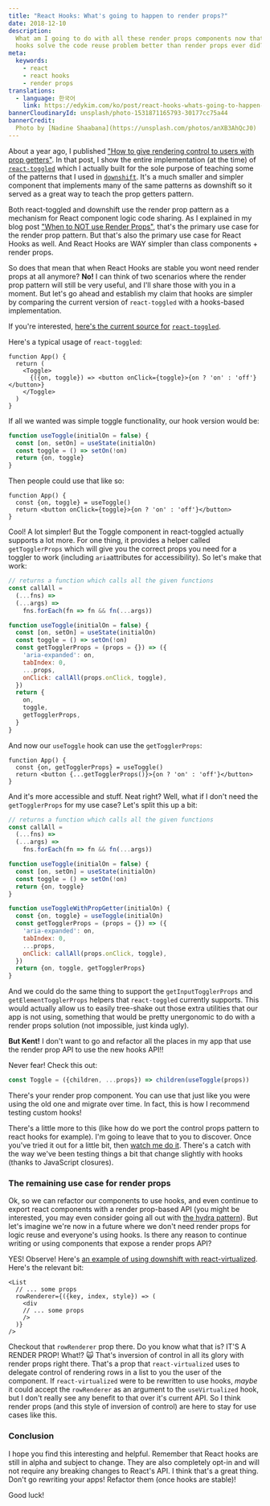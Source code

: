 ```yaml
---
title: "React Hooks: What's going to happen to render props?"
date: 2018-12-10
description:
  What am I going to do with all these render props components now that react
  hooks solve the code reuse problem better than render props ever did?
meta:
  keywords:
    - react
    - react hooks
    - render props
translations:
  - language: 한국어
    link: https://edykim.com/ko/post/react-hooks-whats-going-to-happen-to-render-props
bannerCloudinaryId: unsplash/photo-1531871165793-30177cc75a44
bannerCredit:
  Photo by [Nadine Shaabana](https://unsplash.com/photos/anXB3AhQcJ0)
---
```


About a year ago, I published
["How to give rendering control to users with prop getters"](/blog/how-to-give-rendering-control-to-users-with-prop-getters).
In that post, I show the entire implementation (at the time) of
[`react-toggled`](https://github.com/kentcdodds/react-toggled) which I actually
built for the sole purpose of teaching some of the patterns that I used in
[`downshift`](https://github.com/downshift-js/downshift). It's a much smaller
and simpler component that implements many of the same patterns as downshift so
it served as a great way to teach the prop getters pattern.

Both react-toggled and downshift use the render prop pattern as a mechanism for
React component logic code sharing. As I explained in my blog post
["When to NOT use Render Props"](/blog/when-to-not-use-render-props), that's the
primary use case for the render prop pattern. But that's also the primary use
case for React Hooks as well. And React Hooks are WAY simpler than class
components + render props.

So does that mean that when React Hooks are stable you wont need render props at
all anymore? **No!** I can think of two scenarios where the render prop pattern
will still be very useful, and I'll share those with you in a moment. But let's
go ahead and establish my claim that hooks are simpler by comparing the current
version of `react-toggled` with a hooks-based implementation.

If you're interested,
[here's the current source for](https://github.com/kentcdodds/react-toggled/blob/8452a1f2a4ec7b64588cd8c9812e0faf8deb0271/src/index.js)
[`react-toggled`](https://github.com/kentcdodds/react-toggled/blob/8452a1f2a4ec7b64588cd8c9812e0faf8deb0271/src/index.js).

Here's a typical usage of `react-toggled`:

```tsx
function App() {
  return (
    <Toggle>
      {({on, toggle}) => <button onClick={toggle}>{on ? 'on' : 'off'}</button>}
    </Toggle>
  )
}
```

If all we wanted was simple toggle functionality, our hook version would be:

```js
function useToggle(initialOn = false) {
  const [on, setOn] = useState(initialOn)
  const toggle = () => setOn(!on)
  return {on, toggle}
}
```

Then people could use that like so:

```tsx
function App() {
  const {on, toggle} = useToggle()
  return <button onClick={toggle}>{on ? 'on' : 'off'}</button>
}
```

Cool! A lot simpler! But the Toggle component in react-toggled actually supports
a lot more. For one thing, it provides a helper called `getTogglerProps` which
will give you the correct props you need for a toggler to work (including
`aria`attributes for accessibility). So let's make that work:

```js
// returns a function which calls all the given functions
const callAll =
  (...fns) =>
  (...args) =>
    fns.forEach(fn => fn && fn(...args))

function useToggle(initialOn = false) {
  const [on, setOn] = useState(initialOn)
  const toggle = () => setOn(!on)
  const getTogglerProps = (props = {}) => ({
    'aria-expanded': on,
    tabIndex: 0,
    ...props,
    onClick: callAll(props.onClick, toggle),
  })
  return {
    on,
    toggle,
    getTogglerProps,
  }
}
```

And now our `useToggle` hook can use the `getTogglerProps`:

```tsx
function App() {
  const {on, getTogglerProps} = useToggle()
  return <button {...getTogglerProps()}>{on ? 'on' : 'off'}</button>
}
```

And it's more accessible and stuff. Neat right? Well, what if I don't need the
`getTogglerProps` for my use case? Let's split this up a bit:

```js
// returns a function which calls all the given functions
const callAll =
  (...fns) =>
  (...args) =>
    fns.forEach(fn => fn && fn(...args))

function useToggle(initialOn = false) {
  const [on, setOn] = useState(initialOn)
  const toggle = () => setOn(!on)
  return {on, toggle}
}

function useToggleWithPropGetter(initialOn) {
  const {on, toggle} = useToggle(initialOn)
  const getTogglerProps = (props = {}) => ({
    'aria-expanded': on,
    tabIndex: 0,
    ...props,
    onClick: callAll(props.onClick, toggle),
  })
  return {on, toggle, getTogglerProps}
}
```

And we could do the same thing to support the `getInputTogglerProps` and
`getElementTogglerProps` helpers that `react-toggled` currently supports. This
would actually allow us to easily tree-shake out those extra utilities that our
app is not using, something that would be pretty unergonomic to do with a render
props solution (not impossible, just kinda ugly).

**But Kent!** I don't want to go and refactor all the places in my app that use
the render prop API to use the new hooks API!!

Never fear! Check this out:

```js
const Toggle = ({children, ...props}) => children(useToggle(props))
```

There's your render prop component. You can use that just like you were using
the old one and migrate over time. In fact, this is how I recommend testing
custom hooks!

There's a little more to this (like how do we port the control props pattern to
react hooks for example). I'm going to leave that to you to discover. Once
you've tried it out for a little bit, then
[watch me do it](https://youtu.be/_eVyLVFlSQk?list=PLV5CVI1eNcJgCrPH_e6d57KRUTiDZgs0u).
There's a catch with the way we've been testing things a bit that change
slightly with hooks (thanks to JavaScript closures).

### The remaining use case for render props

Ok, so we can refactor our components to use hooks, and even continue to export
react components with a render prop-based API (you might be interested, you may
even consider going all out with
[the hydra pattern](https://americanexpress.io/hydra)). But let's imagine we're
now in a future where we don't need render props for logic reuse and everyone's
using hooks. Is there any reason to continue writing or using components that
expose a render props API?

YES! Observe! Here's
[an example of using downshift with react-virtualized](https://github.com/downshift-js/downshift/blob/9b3467dce2be59832765277570857de5679d8392/stories/examples/windowing-with-react-virtualized.js).
Here's the relevant bit:

```tsx
<List
  // ... some props
  rowRenderer={({key, index, style}) => (
    <div
    // ... some props
    />
  )}
/>
```

Checkout that `rowRenderer` prop there. Do you know what that is? IT'S A RENDER
PROP! What!? 🙀 That's inversion of control in all its glory with render props
right there. That's a prop that `react-virtualized` uses to delegate control of
rendering rows in a list to you the user of the component. If
`react-virtualized` were to be rewritten to use hooks, _maybe_ it could accept
the `rowRenderer` as an argument to the `useVirtualized` hook, but I don't
really see any benefit to that over it's current API. So I think render props
(and this style of inversion of control) are here to stay for use cases like
this.

### Conclusion

I hope you find this interesting and helpful. Remember that React hooks are
still in alpha and subject to change. They are also completely opt-in and will
not require any breaking changes to React's API. I think that's a great thing.
Don't go rewriting your apps! Refactor them (once hooks are stable)!

Good luck!
